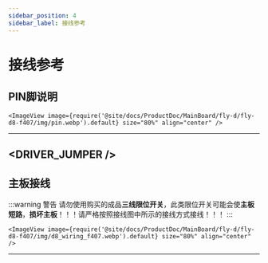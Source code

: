 ```yaml
---
sidebar_position: 4
sidebar_label: 接线参考
---
```




# 接线参考
## PIN脚说明



    <ImageView image={require('@site/docs/ProductDoc/MainBoard/fly-d/fly-d8-f407/img/pin.webp').default} size="80%" align="center" />
---

<DRIVER_JUMPER />
---

## 主板接线



:::warning 警告
请勿使用购买的成品**三线限位开关**，此类限位开关可能会使**主板短路**，**损坏主板**！！！请严格按照接线图中所示的接线方式接线！！！
:::

    <ImageView image={require('@site/docs/ProductDoc/MainBoard/fly-d/fly-d8-f407/img/d8_wiring_f407.webp').default} size="80%" align="center" />
---
